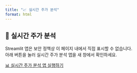 ```yaml
---
title: "📈 실시간 주가 분석"
format: html
---
```


## 🚀 실시간 주가 분석

Streamlit 앱은 보안 정책상 이 페이지 내에서 직접 표시할 수 없습니다.  
아래 버튼을 눌러 실시간 주가 분석 앱을 새 창에서 확인하세요.

::: {.center}
[📊 실시간 주가 분석 앱 실행하기](https://by-sekwonappio-esqshnv7wueapp4da6jrizn.streamlit.app){.button target="_blank"}
:::